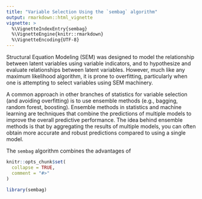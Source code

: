 ```yaml
---
title: "Variable Selection Using the `sembag` algorithm"
output: rmarkdown::html_vignette
vignette: >
  %\VignetteIndexEntry{sembag}
  %\VignetteEngine{knitr::rmarkdown}
  %\VignetteEncoding{UTF-8}
---
```


Structural Equation Modeling (SEM) was designed to model the relationship between latent variables using variable indicators, and to hypothesize and evaluate relationships between latent variables. However, much like any maximum likelihood algorithm, it is prone to overfitting, particularly when one is attempting to select variables using SEM machinery. 

A common approach in other branches of statistics for variable selection (and avoiding overfitting) is to use ensemble methods (e.g., bagging, random forest, boosting). Ensemble methods in statistics and machine learning are techniques that combine the predictions of multiple models to improve the overall predictive performance. The idea behind ensemble methods is that by aggregating the results of multiple models, you can often obtain more accurate and robust predictions compared to using a single model. 

The `sembag` algorithm combines the advantages of 
```r
knitr::opts_chunk$set(
  collapse = TRUE,
  comment = "#>"
)
```

```r
library(sembag)
```
